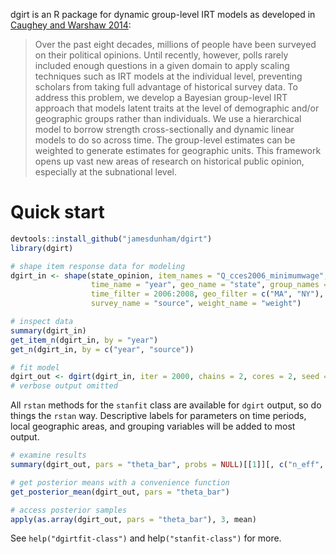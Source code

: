 dgirt is an R package for dynamic group-level IRT models as developed in
[Caughey and Warshaw 2014](http://pan.oxfordjournals.org/content/early/2015/02/04/pan.mpu021.full.pdf+html):

> Over the past eight decades, millions of people have been surveyed on their
> political opinions. Until recently, however, polls rarely included enough
> questions in a given domain to apply scaling techniques such as IRT models at
> the individual level, preventing scholars from taking full advantage of
> historical survey data. To address this problem, we develop a Bayesian
> group-level IRT approach that models latent traits at the level of demographic
> and/or geographic groups rather than individuals. We use a hierarchical model
> to borrow strength cross-sectionally and dynamic linear models to do so across
> time. The group-level estimates can be weighted to generate estimates for
> geographic units. This framework opens up vast new areas of research on
> historical public opinion, especially at the subnational level.

# Quick start

```r
devtools::install_github("jamesdunham/dgirt")
library(dgirt)
```

```r
# shape item response data for modeling
dgirt_in <- shape(state_opinion, item_names = "Q_cces2006_minimumwage",
                  time_name = "year", geo_name = "state", group_names = "race",
                  time_filter = 2006:2008, geo_filter = c("MA", "NY"),
                  survey_name = "source", weight_name = "weight")

# inspect data
summary(dgirt_in)
get_item_n(dgirt_in, by = "year")
get_n(dgirt_in, by = c("year", "source"))
```

```r
# fit model
dgirt_out <- dgirt(dgirt_in, iter = 2000, chains = 2, cores = 2, seed = 42)
# verbose output omitted
```

All `rstan` methods for the `stanfit` class are available for `dgirt` output, so
do things the `rstan` way. Descriptive labels for parameters on time periods,
local geographic areas, and grouping variables will be added to most output.
```r
# examine results
summary(dgirt_out, pars = "theta_bar", probs = NULL)[[1]][, c("n_eff", "Rhat")]

# get posterior means with a convenience function
get_posterior_mean(dgirt_out, pars = "theta_bar")

# access posterior samples
apply(as.array(dgirt_out, pars = "theta_bar"), 3, mean)
```

See `help("dgirtfit-class")` and help`("stanfit-class")` for more.
